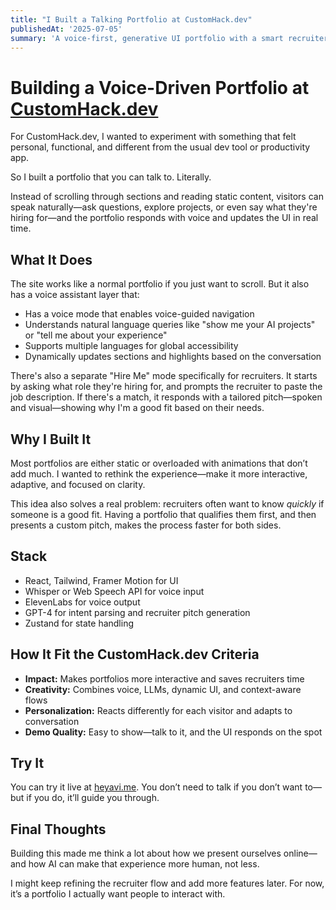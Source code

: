 ```yaml
---
title: "I Built a Talking Portfolio at CustomHack.dev"
publishedAt: '2025-07-05'
summary: 'A voice-first, generative UI portfolio with a smart recruiter mode'
---
```


# Building a Voice-Driven Portfolio at [CustomHack.dev](https://customhack.dev)

For CustomHack.dev, I wanted to experiment with something that felt personal, functional, and different from the usual dev tool or productivity app.

So I built a portfolio that you can talk to. Literally.

Instead of scrolling through sections and reading static content, visitors can speak naturally—ask questions, explore projects, or even say what they're hiring for—and the portfolio responds with voice and updates the UI in real time.

## What It Does

The site works like a normal portfolio if you just want to scroll. But it also has a voice assistant layer that:

- Has a voice mode that enables voice-guided navigation
- Understands natural language queries like "show me your AI projects" or "tell me about your experience"
- Supports multiple languages for global accessibility
- Dynamically updates sections and highlights based on the conversation

There's also a separate "Hire Me" mode specifically for recruiters. It starts by asking what role they're hiring for, and prompts the recruiter to paste the job description. If there's a match, it responds with a tailored pitch—spoken and visual—showing why I'm a good fit based on their needs.

## Why I Built It

Most portfolios are either static or overloaded with animations that don’t add much. I wanted to rethink the experience—make it more interactive, adaptive, and focused on clarity.

This idea also solves a real problem: recruiters often want to know *quickly* if someone is a good fit. Having a portfolio that qualifies them first, and then presents a custom pitch, makes the process faster for both sides.

## Stack

- React, Tailwind, Framer Motion for UI
- Whisper or Web Speech API for voice input
- ElevenLabs for voice output
- GPT-4 for intent parsing and recruiter pitch generation
- Zustand for state handling

## How It Fit the CustomHack.dev Criteria

- **Impact:** Makes portfolios more interactive and saves recruiters time
- **Creativity:** Combines voice, LLMs, dynamic UI, and context-aware flows
- **Personalization:** Reacts differently for each visitor and adapts to conversation
- **Demo Quality:** Easy to show—talk to it, and the UI responds on the spot

## Try It

You can try it live at [heyavi.me](https://heyavi.me). You don’t need to talk if you don’t want to—but if you do, it’ll guide you through.

## Final Thoughts

Building this made me think a lot about how we present ourselves online—and how AI can make that experience more human, not less.

I might keep refining the recruiter flow and add more features later. For now, it’s a portfolio I actually want people to interact with.

